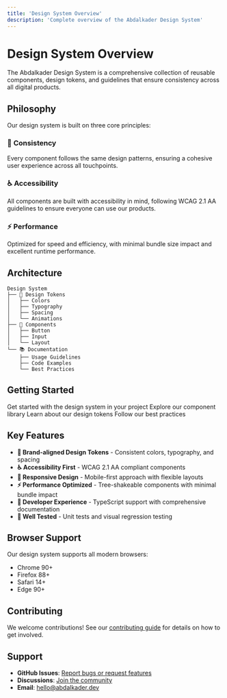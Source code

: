 ```yaml
---
title: 'Design System Overview'
description: 'Complete overview of the Abdalkader Design System'
---
```


# Design System Overview

The Abdalkader Design System is a comprehensive collection of reusable components, design tokens, and guidelines that ensure consistency across all digital products.

## Philosophy

Our design system is built on three core principles:

### 🎯 **Consistency**
Every component follows the same design patterns, ensuring a cohesive user experience across all touchpoints.

### ♿ **Accessibility**
All components are built with accessibility in mind, following WCAG 2.1 AA guidelines to ensure everyone can use our products.

### ⚡ **Performance**
Optimized for speed and efficiency, with minimal bundle size impact and excellent runtime performance.

## Architecture

```
Design System
├── 🎨 Design Tokens
│   ├── Colors
│   ├── Typography
│   ├── Spacing
│   └── Animations
├── 🧩 Components
│   ├── Button
│   ├── Input
│   └── Layout
└── 📚 Documentation
    ├── Usage Guidelines
    ├── Code Examples
    └── Best Practices
```

## Getting Started

<CardGroup cols={2}>
  <Card title="Installation" icon="download" href="/installation">
    Get started with the design system in your project
  </Card>
  <Card title="Components" icon="puzzle-piece" href="/components/overview">
    Explore our component library
  </Card>
  <Card title="Design Tokens" icon="palette" href="/design-system/colors">
    Learn about our design tokens
  </Card>
  <Card title="Guidelines" icon="book" href="/guides/accessibility">
    Follow our best practices
  </Card>
</CardGroup>

## Key Features

- **🎨 Brand-aligned Design Tokens** - Consistent colors, typography, and spacing
- **♿ Accessibility First** - WCAG 2.1 AA compliant components
- **📱 Responsive Design** - Mobile-first approach with flexible layouts
- **⚡ Performance Optimized** - Tree-shakeable components with minimal bundle impact
- **🔧 Developer Experience** - TypeScript support with comprehensive documentation
- **🧪 Well Tested** - Unit tests and visual regression testing

## Browser Support

Our design system supports all modern browsers:

- Chrome 90+
- Firefox 88+
- Safari 14+
- Edge 90+

## Contributing

We welcome contributions! See our [contributing guide](/guides/contributing) for details on how to get involved.

## Support

- **GitHub Issues**: [Report bugs or request features](https://github.com/Abdalkaderdev/abdalkader/issues)
- **Discussions**: [Join the community](https://github.com/Abdalkaderdev/abdalkader/discussions)
- **Email**: [hello@abdalkader.dev](mailto:hello@abdalkader.dev)